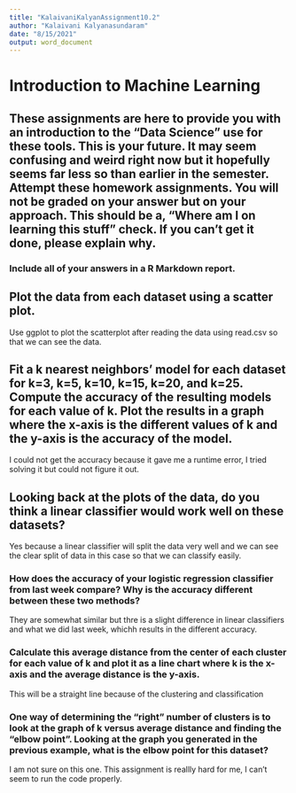 ```yaml
---
title: "KalaivaniKalyanAssignment10.2"
author: "Kalaivani Kalyanasundaram"
date: "8/15/2021"
output: word_document
---
```


# Introduction to Machine Learning

## These assignments are here to provide you with an introduction to the “Data Science” use for these tools. This is your future. It may seem confusing and weird right now but it hopefully seems far less so than earlier in the semester. Attempt these homework assignments. You will not be graded on your answer but on your approach. This should be a, “Where am I on learning this stuff” check. If you can’t get it done, please explain why.

### Include all of your answers in a R Markdown report. 

## Plot the data from each dataset using a scatter plot.

Use ggplot to plot the scatterplot after reading the data using read.csv so that we can see the data.

## Fit a k nearest neighbors’ model for each dataset for k=3, k=5, k=10, k=15, k=20, and k=25. Compute the accuracy of the resulting models for each value of k. Plot the results in a graph where the x-axis is the different values of k and the y-axis is the accuracy of the model.

I could not get the accuracy because it gave me a runtime error, I tried solving it but could not figure it out.

## Looking back at the plots of the data, do you think a linear classifier would work well on these datasets?

Yes because a linear classifier will split the data very well and we can see the clear split of data in this case so that we can classify easily.
 
### How does the accuracy of your logistic regression classifier from last week compare?  Why is the accuracy different between these two methods?

They are somewhat similar but thre is a slight difference in linear classifiers and what we did last week, whichh results in the different accuracy.

### Calculate this average distance from the center of each cluster for each value of k and plot it as a line chart where k is the x-axis and the average distance is the y-axis.

This will be a straight line because of the clustering and classification

### One way of determining the “right” number of clusters is to look at the graph of k versus average distance and finding the “elbow point”. Looking at the graph you generated in the previous example, what is the elbow point for this dataset? 

I am not sure on this one. This assignment is reallly hard for me, I can't seem to run the code properly.